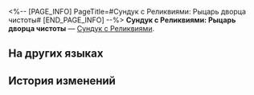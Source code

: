<%-- [PAGE_INFO]
PageTitle=#Сундук с Реликвиями: Рыцарь дворца чистоты#
[END_PAGE_INFO] --%>
{{Предмет Инфобокс
|id          = 71002
|Изображение = Предмет Сундук с Реликвиями- Рыцарь дворца чистоты.png
|Тип         = Сундук с Реликвиями
|Инвентарь   = Ценные предметы
|Редкость    = 5
|Эффект      = 
|Описание    = Устройство, которое используют для сбора и восстановления световой пыли во Фрагментуме до её первоначальной формы. Используйте и получите случайную Реликвию 5★ из набора «Рыцарь дворца чистоты».
}}
{{Описание|Вы никогда не узнаете, что в коробке, пока не откроете её.<br /><br />''«Значит, это, по сути, покупка лотерейного билета?»<br />«По крайней мере, нам не нужно беспокоиться о коте внутри, который одновременно жив и мёртв».''}}
'''Сундук с Реликвиями: Рыцарь дворца чистоты''' — [[Сундук с Реликвиями]].

==На других языках==
{{На других языках
|en   = Relic Coffret: Knight of Purity Palace
|zhs  = 遗器铸盒：净庭教宗的圣骑士
|zht  = 遺器鑄盒：淨庭教宗的聖騎士
|ja   = 遺物ボックス：純庭教会の聖騎士
|ko   = 유물 주조함: 정토 교황의 팔라딘
|es   = Cofre de artefactos: Paladina de la Iglesia de la Corte Inmaculada
|fr   = Coffret à relique&nbsp;: Chevalier du palais de la pureté
|ru   = Сундук с Реликвиями: Рыцарь дворца чистоты
|th   = กล่องรีลิกส์: Knight of Purity Palace
|vi   = Hộp Đúc Di Vật: Thánh Kỵ Sĩ Giáo Hoàng Tịnh Đình
|de   = Reliktkästchen: Ritterin vom Palast der Reinheit
|id   = Relic Coffret: Knight of Purity Palace
|pt   = Cofre de Relíquia: Cavaleira do Palácio da Pureza
}}

==История изменений==
{{История изменений|3.5}}